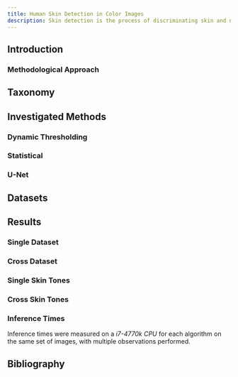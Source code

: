 ```yaml
---
title: Human Skin Detection in Color Images
description: Skin detection is the process of discriminating skin and non-skin pixels in an arbitrary image and represents an intermediate step in several image processing tasks, such as facial analysis and biomedical segmentation. Different approaches have been presented in the literature, but a comparison is diffcult to perform due to multiple datasets and varying performance measurements. In this work, the datasets and the state-of-the-art approaches are reviewed and categorized using a new proposed taxonomy. Three different representative skin detector methods of the state of the art are selected and thoroughly analyzed. This approaches are then evaluated on three different state of the art datasets and skin tones sub-datasets using multiple metrics. The evaluation is performed on single and cross dataset scenario to highlight key differences between methods, reporting also the inference time. Finally, the results are organized into multiple tables, using the related figures as an assistance tool to support the discussion. Experimental results demonstrate the strength and weaknesses of each approach, and the need to involve multiple metrics for a fair assessment of the method’s aspects.
---
```








<div className={clsx("container")}>

## Introduction 

<div className={section} >
  <Introduction />
</div>

### Methodological Approach

<div className={section} >
  <MethodologicalApproach />
</div>



<!-- TODO: change page title!! TODO: container better layout -->

## Taxonomy

<!-- TODO: cite thresholding approach ? -->
<div class="margin-bottom--md" >
  <Taxonomy />
</div>


## Investigated Methods

<div class={section} >
  <Approaches />
</div>

### Dynamic Thresholding

<div class={section} >
  <Thresholding />
</div>

### Statistical

<div class={section} >
  <Statistical />
</div>

### U-Net

<div class={section} >
  <UNet />
</div>


## Datasets

<div class={section} >
  <Datasets />
</div>



<!-- (highligts chosen datasets (different color in table? Asterisks?)) -->


## Results

<div class={section} >
  <Results />
</div>

<div class={section} >

  ### Single Dataset
  
  <SingleDatasets />

  ### Cross Dataset
  
  <CrossDatasets />

  ### Single Skin Tones

  <SingleSkintones />

  ### Cross Skin Tones

  <CrossSkintones />

  ### Inference Times

  <p>
  Inference times were measured on a <em>i7-4770k CPU</em> for each algorithm on the same set of images, with multiple observations performed.
  </p>
  <InferenceTimes />
</div>


<div class={section} >
  <Conclusion />
</div>


## Bibliography

<div class={section} >
  <Bibliography />
</div>


</div>

